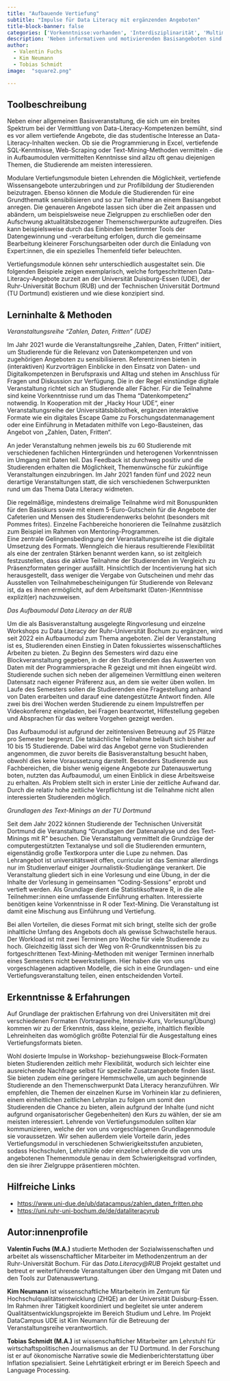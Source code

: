 ---
title: "Aufbauende Vertiefung"
subtitle: "Impulse für Data Literacy mit ergänzenden Angeboten"
title-block-banner: false
categories: ['Vorkenntnisse:vorhanden', 'Interdisziplinarität', 'Multimediale Lektionen']
description: 'Neben informativen und motivierenden Basisangeboten sind vertiefende und gezielte Themenangebote für die Wissensvermittlung im Bereich Data Literacy essenziell. Vertiefungsangebote ermöglichen eine bessere Gesamteinbettung des Themas Data Literacy in ein universitäres Angebot und können studentische Zielgruppen gezielter ansprechen und fördern.'
author: 
  - Valentin Fuchs
  - Kim Neumann
  - Tobias Schmidt
image:  "square2.png"

---

## Toolbeschreibung

Neben einer allgemeinen Basisveranstaltung, die sich um ein breites Spektrum bei der Vermittlung von Data-Literacy-Kompetenzen bemüht, sind es vor allem vertiefende Angebote, die das studentische Interesse an Data-Literacy-Inhalten wecken. Ob sie die Programmierung in Excel, vertiefende SQL-Kenntnisse, Web-Scraping oder Text-Mining-Methoden vermitteln - die in Aufbaumodulen vermittelten Kenntnisse sind allzu oft genau diejenigen Themen, die Studierende am meisten interessieren.  

Modulare Vertiefungsmodule bieten Lehrenden die Möglichkeit, vertiefende Wissensangebote unterzubringen und zur Profilbildung der Studierenden beizutragen. Ebenso können die Module die Studierenden für eine Grundthematik sensibilisieren und so zur Teilnahme an einem Basisangebot anregen. Die genaueren Angebote lassen sich über die Zeit anpassen und abändern, um beispielsweise neue Zielgruppen zu erschließen oder den Aufschwung aktualitätsbezogener Themenschwerpunkte aufzugreifen. Dies kann beispielsweise durch das Einbinden bestimmter Tools der Datengewinnung und -verarbeitung erfolgen, durch die gemeinsame Bearbeitung kleinerer Forschungsarbeiten oder durch die Einladung von Expert:innen, die ein spezielles Themenfeld tiefer beleuchten.  

Vertiefungsmodule können sehr unterschiedlich ausgestaltet sein. Die folgenden Beispiele zeigen exemplarisch, welche fortgeschrittenen Data-Literacy-Angebote zurzeit an der Universität Duisburg-Essen (UDE), der Ruhr-Universität Bochum (RUB) und der Technischen Universität Dortmund (TU Dortmund) existieren und wie diese konzipiert sind.  

## Lerninhalte & Methoden

*Veranstaltungsreihe “Zahlen, Daten, Fritten” (UDE)*  

Im Jahr 2021 wurde die Veranstaltungsreihe „Zahlen, Daten, Fritten“ initiiert, um Studierende für die Relevanz von Datenkompetenzen und von zugehörigen Angeboten zu sensibilisieren. Referent:innen bieten in (interaktiven) Kurzvorträgen Einblicke in den Einsatz von Daten- und Digitalkompetenzen in Berufspraxis und Alltag und stehen im Anschluss für Fragen und Diskussion zur Verfügung. Die in der Regel einstündige digitale Veranstaltung richtet sich an Studierende aller Fächer. Für die Teilnahme sind keine Vorkenntnisse rund um das Thema “Datenkompetenz” notwendig. In Kooperation mit der „Hacky Hour UDE“, einer Veranstaltungsreihe der Universitätsbibliothek, ergänzen interaktive Formate wie ein digitales Escape Game zu Forschungsdatenmanagement oder eine Einführung in Metadaten mithilfe von Lego-Bausteinen, das Angebot von „Zahlen, Daten, Fritten“.   

An jeder Veranstaltung nehmen jeweils bis zu 60 Studierende mit verschiedenen fachlichen Hintergründen und heterogenen Vorkenntnissen im Umgang mit Daten teil. Das Feedback ist durchweg positiv und die Studierenden erhalten die Möglichkeit, Themenwünsche für zukünftige Veranstaltungen einzubringen. Im Jahr 2021 fanden fünf und 2022 neun derartige Veranstaltungen statt, die sich verschiedenen Schwerpunkten rund um das Thema Data Literacy widmeten.  

Die regelmäßige, mindestens dreimalige Teilnahme wird mit Bonuspunkten für den Basiskurs sowie mit einem 5-Euro-Gutschein für die Angebote der Cafeterien und Mensen des Studierendenwerks belohnt (besonders mit Pommes frites). Einzelne Fachbereiche honorieren die Teilnahme zusätzlich zum Beispiel im Rahmen von Mentoring-Programmen.   
Eine zentrale Gelingensbedingung der Veranstaltungsreihe ist die digitale Umsetzung des Formats. Wenngleich die hieraus resultierende Flexibilität als eine der zentralen Stärken benannt werden kann, so ist zeitgleich festzustellen, dass die aktive Teilnahme der Studierenden im Vergleich zu Präsenzformaten geringer ausfällt. Hinsichtlich der Incentivierung hat sich herausgestellt, dass weniger die Vergabe von Gutscheinen und mehr das Ausstellen von Teilnahmebescheinigungen für Studierende von Relevanz ist, da es ihnen ermöglicht, auf dem Arbeitsmarkt (Daten-)Kenntnisse explizit(er) nachzuweisen.

*Das Aufbaumodul Data Literacy an der RUB*  

Um die als Basisveranstaltung ausgelegte Ringvorlesung und einzelne Workshops zu Data Literacy der Ruhr-Universität Bochum zu ergänzen, wird seit 2022 ein Aufbaumodul zum Thema angeboten. Ziel der Veranstaltung ist es, Studierenden einen Einstieg in Daten fokussiertes wissenschaftliches Arbeiten zu bieten. Zu Beginn des Semesters wird dazu eine Blockveranstaltung gegeben, in der den Studierenden das Auswerten von Daten mit der Programmiersprache R gezeigt und mit ihnen eingeübt wird. Studierende suchen sich neben der allgemeinen Vermittlung einen weiteren Datensatz nach eigener Präferenz aus, an dem sie weiter üben wollen. Im Laufe des Semesters sollen die Studierenden eine Fragestellung anhand von Daten erarbeiten und darauf eine datengestützte Antwort finden. Alle zwei bis drei Wochen werden Studierende zu einem Impulstreffen per Videokonferenz eingeladen, bei Fragen beantwortet, Hilfestellung gegeben und Absprachen für das weitere Vorgehen gezeigt werden.  

Das Aufbaumodul ist aufgrund der zeitintensiven Betreuung auf 25 Plätze pro Semester begrenzt. Die tatsächliche Teilnahme beläuft sich bisher auf 10 bis 15 Studierende. Dabei wird das Angebot gerne von Studierenden angenommen, die zuvor bereits die Basisveranstaltung besucht haben, obwohl dies keine Voraussetzung darstellt. Besonders Studierende aus Fachbereichen, die bisher wenig eigene Angebote zur Datenauswertung boten, nutzten das Aufbaumodul, um einen Einblick in diese Arbeitsweise zu erhalten. Als Problem stellt sich in erster Linie der zeitliche Aufwand dar. Durch die relativ hohe zeitliche Verpflichtung ist die Teilnahme nicht allen interessierten Studierenden möglich.   

*Grundlagen des Text-Minings an der TU Dortmund*  

Seit dem Jahr 2022 können Studierende der Technischen Universität Dortmund die Veranstaltung “Grundlagen der Datenanalyse und des Text-Minings mit R” besuchen. Die Veranstaltung vermittelt die Grundzüge der computergestützten Textanalyse und soll die Studierenden ermuntern, eigenständig große Textkorpora unter die Lupe zu nehmen. Das Lehrangebot ist universitätsweit offen, curricular ist das Seminar allerdings nur im Studienverlauf einiger Journalistik-Studiengänge verankert. Die Veranstaltung gliedert sich in eine Vorlesung und eine Übung, in der die Inhalte der Vorlesung in gemeinsamen “Coding-Sessions” erprobt und vertieft werden. Als Grundlage dient die Statistiksoftware R, in die alle Teilnehmer:innen eine umfassende Einführung erhalten. Interessierte benötigen keine Vorkenntnisse in R oder Text-Mining. Die Veranstaltung ist damit eine Mischung aus Einführung und Vertiefung.  

Bei allen Vorteilen, die dieses Format mit sich bringt, stellte sich der große inhaltliche Umfang des Angebots doch als gewisse Schwachstelle heraus. Der Workload ist mit zwei Terminen pro Woche für viele Studierende zu hoch. Gleichzeitig lässt sich der Weg von R-Grundkenntnissen bis zu fortgeschrittenen Text-Mining-Methoden mit weniger Terminen innerhalb eines Semesters nicht bewerkstelligen. Hier haben die von uns vorgeschlagenen adaptiven Modelle, die sich in eine Grundlagen- und eine Vertiefungsveranstaltung teilen, einen entscheidenden Vorteil.   

## Erkenntnisse & Erfahrungen

Auf Grundlage der praktischen Erfahrung von drei Universitäten mit drei verschiedenen Formaten (Vortragsreihe, Intensiv-Kurs, Vorlesung/Übung) kommen wir zu der Erkenntnis, dass kleine, gezielte, inhaltlich flexible Lehreinheiten das womöglich größte Potenzial für die Ausgestaltung eines Vertiefungsformats bieten.  

Wohl dosierte Impulse in Workshop- beziehungsweise Block-Formaten bieten Studierenden zeitlich mehr Flexibilität, wodurch sich leichter eine ausreichende Nachfrage selbst für spezielle Zusatzangebote finden lässt. Sie bieten zudem eine geringere Hemmschwelle, um auch beginnende Studierende an den Themenschwerpunkt Data Literacy heranzuführen. Wir empfehlen, die Themen der einzelnen Kurse im Vorhinein klar zu definieren, einem einheitlichen zeitlichen Lehrplan zu folgen um somit den Studierenden die Chance zu bieten, allein aufgrund der Inhalte (und nicht aufgrund organisatorischer Gegebenheiten) den Kurs zu wählen, der sie am meisten interessiert. Lehrende von Vertiefungsmodulen sollten klar kommunizieren, welche der von uns vorgeschlagenen Grundlagenmodule sie voraussetzen. Wir sehen außerdem viele Vorteile darin, jedes Vertiefungsmodul in verschiedenen Schwierigkeitsstufen anzubieten, sodass Hochschulen, Lehrstühle oder einzelne Lehrende die von uns angebotenen Themenmodule genau in dem Schwierigkeitsgrad vorfinden, den sie ihrer Zielgruppe präsentieren möchten.  


## Hilfreiche Links

+ <https://www.uni-due.de/ub/datacampus/zahlen_daten_fritten.php>  
+ <https://uni.ruhr-uni-bochum.de/de/dataliteracyrub>

## Autor:innenprofile  

**Valentin Fuchs (M.A.)** studierte Methoden der Sozialwissenschaften und arbeitet als wissenschaftlicher Mitarbeiter im Methodenzentrum an der Ruhr-Universität Bochum. Für das *Data.Literacy@RUB* Projekt gestaltet und betreut er weiterführende Veranstaltungen über den Umgang mit Daten und den Tools zur Datenauswertung.  

**Kim Neumann** ist wissenschaftliche Mitarbeiterin im Zentrum für Hochschulqualitätsentwicklung (ZHQE) an der Universität Duisburg-Essen. Im Rahmen ihrer Tätigkeit koordiniert und begleitet sie unter anderem Qualitätsentwicklungsprojekte im Bereich Studium und Lehre. Im Projekt DataCampus UDE ist Kim Neumann für die Betreuung der Veranstaltungsreihe verantwortlich.  

**Tobias Schmidt (M.A.)** ist wissenschaftlicher Mitarbeiter am Lehrstuhl für wirtschaftspolitischen Journalismus an der TU Dortmund. In der Forschung ist er auf ökonomische Narrative sowie die Medienberichterstattung über Inflation spezialisiert. Seine Lehrtätigkeit erbringt er im Bereich Speech and Language Processing. 


